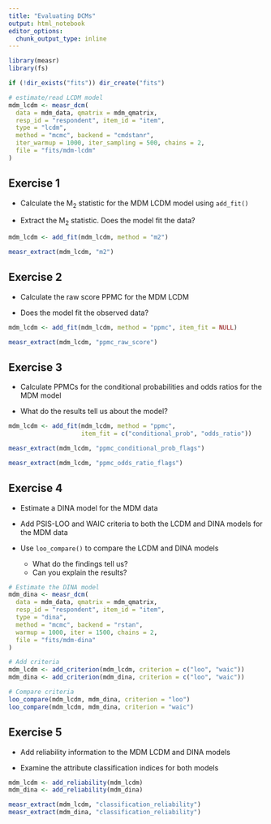 ```yaml
---
title: "Evaluating DCMs"
output: html_notebook
editor_options: 
  chunk_output_type: inline
---
```


```r
library(measr)
library(fs)

if (!dir_exists("fits")) dir_create("fits")

# estimate/read LCDM model
mdm_lcdm <- measr_dcm(
  data = mdm_data, qmatrix = mdm_qmatrix,
  resp_id = "respondent", item_id = "item",
  type = "lcdm",
  method = "mcmc", backend = "cmdstanr",
  iter_warmup = 1000, iter_sampling = 500, chains = 2,
  file = "fits/mdm-lcdm"
)
```

## Exercise 1

* Calculate the M~2~ statistic for the MDM LCDM model using `add_fit()`

* Extract the M~2~ statistic. Does the model fit the data?

```r
mdm_lcdm <- add_fit(mdm_lcdm, method = "m2")

measr_extract(mdm_lcdm, "m2")
```

## Exercise 2

* Calculate the raw score PPMC for the MDM LCDM

* Does the model fit the observed data?

```r
mdm_lcdm <- add_fit(mdm_lcdm, method = "ppmc", item_fit = NULL)

measr_extract(mdm_lcdm, "ppmc_raw_score")
```

## Exercise 3

* Calculate PPMCs for the conditional probabilities and odds ratios for the MDM model

* What do the results tell us about the model?

```r
mdm_lcdm <- add_fit(mdm_lcdm, method = "ppmc",
                    item_fit = c("conditional_prob", "odds_ratio"))

measr_extract(mdm_lcdm, "ppmc_conditional_prob_flags")

measr_extract(mdm_lcdm, "ppmc_odds_ratio_flags")
```

## Exercise 4

* Estimate a DINA model for the MDM data

* Add PSIS-LOO and WAIC criteria to both the LCDM and DINA models for the MDM data

* Use `loo_compare()` to compare the LCDM and DINA models
  * What do the findings tell us?
  * Can you explain the results?

```r
# Estimate the DINA model
mdm_dina <- measr_dcm(
  data = mdm_data, qmatrix = mdm_qmatrix,
  resp_id = "respondent", item_id = "item",
  type = "dina",
  method = "mcmc", backend = "rstan",
  warmup = 1000, iter = 1500, chains = 2,
  file = "fits/mdm-dina"
)

# Add criteria
mdm_lcdm <- add_criterion(mdm_lcdm, criterion = c("loo", "waic"))
mdm_dina <- add_criterion(mdm_dina, criterion = c("loo", "waic"))

# Compare criteria
loo_compare(mdm_lcdm, mdm_dina, criterion = "loo")
loo_compare(mdm_lcdm, mdm_dina, criterion = "waic")
```

## Exercise 5

* Add reliability information to the MDM LCDM and DINA models

* Examine the attribute classification indices for both models

```r
mdm_lcdm <- add_reliability(mdm_lcdm)
mdm_dina <- add_reliability(mdm_dina)

measr_extract(mdm_lcdm, "classification_reliability")
measr_extract(mdm_dina, "classification_reliability")
```
